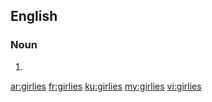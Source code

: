 ==English==

===Noun===
{{head|en|plural}}

# {{plural of|girlie|lang=en}}

[[ar:girlies]]
[[fr:girlies]]
[[ku:girlies]]
[[my:girlies]]
[[vi:girlies]]